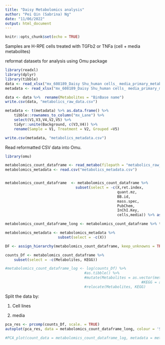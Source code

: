 ```yaml
---
title: "Daisy Metabolomics analysis"
author: "Pei Qin (Sabrina) Ng"
date: "11/06/2022"
output: html_document
---
```


```r
knitr::opts_chunk$set(echo = TRUE)
```

Samples are H-RPE cells treated with TGFb2 or TNFa (cell + media metabolites)


reformat datasets for analysis using Omu package
```r
library(readxl)
library(dplyr)
library(tibble)
data <- read_xlsx("mx_608189_Daisy Shu_human cells_ media_primary_metabolism_GC-TOF_MS_10-2021_submit.xlsx", sheet = "sub")
metadata <- read_xlsx("mx_608189_Daisy Shu_human cells_ media_primary_metabolism_GC-TOF_MS_10-2021_submit.xlsx", sheet = "metadata")

data <- data %>%  rename(Metabolites = "BinBase name")
write.csv(data, "metabolics_raw_data.csv")

metadata <- t(metadata) %>% as.data.frame() %>% 
    tibble::rownames_to_column("mx_Lane") %>%
    select(V1,V3,V4,V2,V5) %>% 
    tidyr::unite(Background, c(V3,V4)) %>% 
    rename(Sample = V1, Treatment = V2, Grouped =V5)

write.csv(metadata, "metabolics_metadata.csv")
```

Read reformatted CSV data into Omu.

```r
library(omu)

metabolomics_count_dataframe <- read_metabo(filepath = "metabolics_raw_data.csv")
metabolomics_metadata <- read.csv("metabolics_metadata.csv")


metabolomics_count_dataframe  <- metabolomics_count_dataframe %>% 
                                subset(select = -c(X,ret.index,
                                                   quant.mz,
                                                   BB.id,
                                                   mass.spec,
                                                   PubChem,
                                                   InChI.Key,
                                                   cells,media)) %>% as.tibble()

metabolomics_count_dataframe_long <- metabolomics_count_dataframe %>% tidyr::pivot_longer(!c(Metabolites,KEGG), names_to = "Samples", values_to = "peaks" )

metabolomics_metadata <- metabolomics_metadata %>% 
                        subset(select = -c(X))

DF <- assign_hierarchy(metabolomics_count_dataframe, keep_unknowns = TRUE, identifier = "KEGG" ) 

counts_Df <- metabolomics_count_dataframe %>% 
    subset(select = -c(Metabolites, KEGG))

#metabolomics_count_dataframe_log <- log(counts_Df) %>% 
                                    #as.tibble() %>%
                                    #mutate(Metabolites = as.vector(metabolomics_count_dataframe$Metabolites), 
                                                              #KEGG = as.vector(metabolomics_count_dataframe$KEGG)) %>% 
                                    #relocate(Metabolites, KEGG) 


```


Split the data by:

1) Cell lines

2) media
```r
pca_res <- prcomp(counts_Df, scale. = TRUE)
autoplot(pca_res, data = metabolomics_count_dataframe_long, colour = 'Samples')

#PCA_plot(count_data = metabolomics_count_dataframe_log, metadata = metabolomics_metadata, variable = "Treatment", color = "Treatment", response_variable = "Metabolites")+ theme_bw() + theme(panel.grid = element_blank())
```

